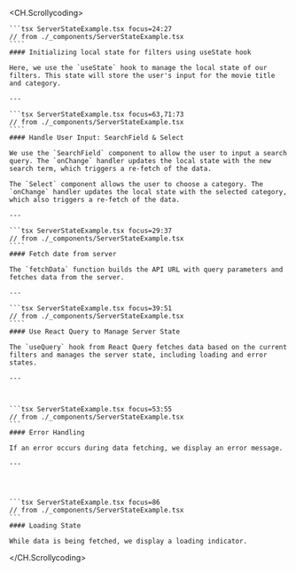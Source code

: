 
<CH.Scrollycoding>

    ```tsx ServerStateExample.tsx focus=24:27
    // from ./_components/ServerStateExample.tsx
    ````
    #### Initializing local state for filters using useState hook

    Here, we use the `useState` hook to manage the local state of our filters. This state will store the user's input for the movie title and category.

    ---

    ```tsx ServerStateExample.tsx focus=63,71:73
    // from ./_components/ServerStateExample.tsx
    ````
    #### Handle User Input: SearchField & Select

    We use the `SearchField` component to allow the user to input a search query. The `onChange` handler updates the local state with the new search term, which triggers a re-fetch of the data.

    The `Select` component allows the user to choose a category. The `onChange` handler updates the local state with the selected category, which also triggers a re-fetch of the data.

    ---

    ```tsx ServerStateExample.tsx focus=29:37
    // from ./_components/ServerStateExample.tsx
    ````
    #### Fetch date from server

    The `fetchData` function builds the API URL with query parameters and fetches data from the server.

    ---

    ```tsx ServerStateExample.tsx focus=39:51
    // from ./_components/ServerStateExample.tsx
    ````
    #### Use React Query to Manage Server State

    The `useQuery` hook from React Query fetches data based on the current filters and manages the server state, including loading and error states.

    ---



    ```tsx ServerStateExample.tsx focus=53:55
    // from ./_components/ServerStateExample.tsx
    ```
    #### Error Handling

    If an error occurs during data fetching, we display an error message.

    ---




    ```tsx ServerStateExample.tsx focus=86
    // from ./_components/ServerStateExample.tsx
    ```
    #### Loading State

    While data is being fetched, we display a loading indicator.

</CH.Scrollycoding>
